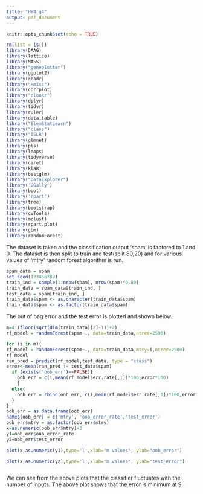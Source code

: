 ```yaml
---
title: "HW4_q4"
output: pdf_document
---
```


```r
knitr::opts_chunk$set(echo = TRUE)
```


```r
rm(list = ls())
library(DAAG)                 
library(lattice)
library(MASS)
library("geneplotter")
library(ggplot2)
library(readr)
library("Hmisc")
library(corrplot)
library("dlookr")
library(dplyr)
library(tidyr)
library(ruler)
library(data.table)
library("ElemStatLearn")
library("class")
library("ISLR")
library(glmnet)
library(pls)
library(leaps)
library(tidyverse)
library(caret)
library(klaR)  
library(bestglm)
library("DataExplorer")
library('GGally')
library(boot)
library('rpart')
library(tree)
library(bootstrap)
library(cvTools)
library(mclust)
library(rpart.plot)
library(gbm)
library(randomForest)
```

The dataset is taken and the classification output ‘spam’ is factored to 1 and 0. The dataset is then split to train and test(split 80,20) and for various values of 'mtry' random forest algorithm is run. 


```r
spam_data = spam
set.seed(123456789)
train_ind = sample(1:nrow(spam), nrow(spam)*0.80)
train_data = spam_data[train_ind, ]
test_data = spam[train_ind, ]
train_data$spam <- as.character(train_data$spam)
train_data$spam <- as.factor(train_data$spam)
```

The out of bag error and the test error is plotted and shown below.

```r
m=4:(floor(sqrt(dim(train_data)[2]-1))+2)
rf_model = randomForest(spam~., data=train_data,ntree=2500)

for (i in m){
rf_model = randomForest(spam~., data=train_data,mtry=i,ntree=2500)
rf_model
ran_pred = predict(rf_model,test_data, type = "class") 
error<-mean(ran_pred != test_data$spam)
  if (exists('oob_err')==FALSE){
    oob_err = c(i,mean(rf_model$err.rate[,1])*100,error*100) 
    }
  else{
    oob_err = rbind(oob_err, c(i,mean(rf_model$err.rate[,1])*100,error*100)) 
  }
}
oob_err = as.data.frame(oob_err) 
names(oob_err) = c('mtry', 'oob_error_rate','test_error') 
oob_err$mtry = as.factor(oob_err$mtry)
x=as.numeric(oob_err$mtry)+3
y1=oob_err$oob_error_rate
y2=oob_err$test_error

plot(x,as.numeric(y1),type='l',xlab="m values", ylab="oob_error")
```
```r
plot(x,as.numeric(y2),type='l',xlab="m values", ylab="test_error")



```
We can see from the above plots that the classifier fluctuates with the number of inputs.
The above plot shows that the error is minimum at 9.


